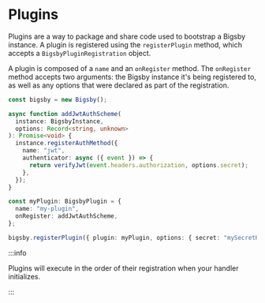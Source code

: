 # Plugins

Plugins are a way to package and share code used to bootstrap a Bigsby instance. A plugin is
registered using the `registerPlugin` method, which accepts a `BigsbyPluginRegistration`
object.

A plugin is composed of a `name` and an `onRegister` method. The `onRegister` method
accepts two arguments: the Bigsby instance it's being registered to, as well as any
options that were declared as part of the registration.

```typescript
const bigsby = new Bigsby();

async function addJwtAuthScheme(
  instance: BigsbyInstance,
  options: Record<string, unknown>
): Promise<void> {
  instance.registerAuthMethod({
    name: "jwt",
    authenticator: async ({ event }) => {
      return verifyJwt(event.headers.authorization, options.secret);
    },
  });
}

const myPlugin: BigsbyPlugin = {
  name: "my-plugin",
  onRegister: addJwtAuthScheme,
};

bigsby.registerPlugin({ plugin: myPlugin, options: { secret: "mySecretKey" } });
```

:::info

Plugins will execute in the order of their registration when your handler
initializes.

:::
